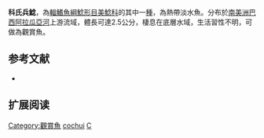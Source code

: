 {{Speciesbox
| name = 科氏兵鯰
| image =  
| image_width = 250px
| image_caption = 
| status = NE
| status_system = IUCN3.1
| genus = Corydoras
| species = cochui
| authority = Myers & Weitzman, 1954
| synonyms =  
}}

'''科氏兵鯰'''，為[[輻鰭魚綱|輻鰭魚綱]][[鯰形目|鯰形目]][[美鯰科|美鯰科]]的其中一[[種|種]]，為熱帶淡水魚。分布於[[南美洲|南美洲]][[巴西|巴西]][[阿拉瓜亞河|阿拉瓜亞河]]上游流域，體長可達2.5公分，棲息在底層水域，生活習性不明，可做為觀賞魚。

==参考文献==
*{{FishBase_species|genus=Corydoras|species=cochui|year=2014|month=11}}

== 扩展阅读 ==
{{refbegin}}
{{wikispecies-inline|Corydoras cochui|科氏兵鯰}}
{{refend}}
{{Taxonbar|from=Q388596}}

[[Category:觀賞魚|Category:觀賞魚]]
[[Category:兵鯰屬|cochui]]
[[Category:1954年描述的魚類|C]]